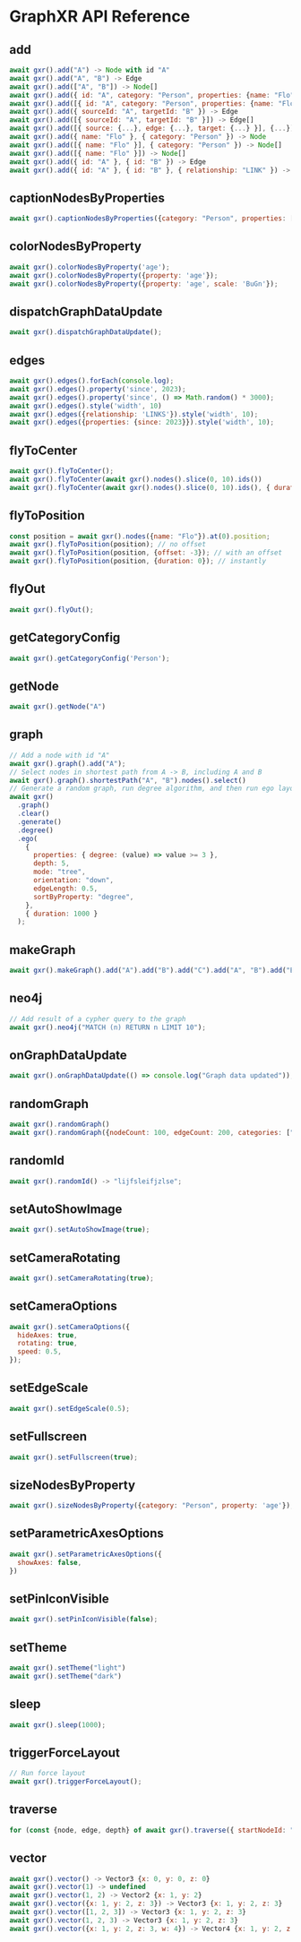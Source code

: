 # GraphXR API Reference

## add

```js
await gxr().add("A") -> Node with id "A"
await gxr().add("A", "B") -> Edge
await gxr().add(["A", "B"]) -> Node[]
await gxr().add({ id: "A", category: "Person", properties: {name: "Flo"} }) -> Node
await gxr().add([{ id: "A", category: "Person", properties: {name: "Flo"} }]) -> Node[]
await gxr().add({ sourceId: "A", targetId: "B" }) -> Edge
await gxr().add([{ sourceId: "A", targetId: "B" }]) -> Edge[]
await gxr().add([{ source: {...}, edge: {...}, target: {...} }], {...}) -> Edge[] // mergeRelationships
await gxr().add({ name: "Flo" }, { category: "Person" }) -> Node
await gxr().add([{ name: "Flo" }], { category: "Person" }) -> Node[]
await gxr().add([{ name: "Flo" }]) -> Node[]
await gxr().add({ id: "A" }, { id: "B" }) -> Edge
await gxr().add({ id: "A" }, { id: "B" }, { relationship: "LINK" }) -> Edge with relationship "LINK"
```

## captionNodesByProperties

```js
await gxr().captionNodesByProperties({category: "Person", properties: ["name", "age"]});
```

## colorNodesByProperty

```js
await gxr().colorNodesByProperty('age');
await gxr().colorNodesByProperty({property: 'age'});
await gxr().colorNodesByProperty({property: 'age', scale: 'BuGn'});
```

## dispatchGraphDataUpdate

```js
await gxr().dispatchGraphDataUpdate();
```

## edges

```js
await gxr().edges().forEach(console.log);
await gxr().edges().property('since', 2023);
await gxr().edges().property('since', () => Math.random() * 3000);
await gxr().edges().style('width', 10)
await gxr().edges({relationship: 'LINKS'}).style('width', 10);
await gxr().edges({properties: {since: 2023}}).style('width', 10);
```

## flyToCenter

```js
await gxr().flyToCenter();
await gxr().flyToCenter(await gxr().nodes().slice(0, 10).ids())
await gxr().flyToCenter(await gxr().nodes().slice(0, 10).ids(), { duration: 0, offset: -3 }));
```

## flyToPosition

```js
const position = await gxr().nodes({name: "Flo"}).at(0).position;
await gxr().flyToPosition(position); // no offset
await gxr().flyToPosition(position, {offset: -3}); // with an offset
await gxr().flyToPosition(position, {duration: 0}); // instantly
```

## flyOut

```js
await gxr().flyOut();
```

## getCategoryConfig

```js
await gxr().getCategoryConfig('Person');
```

## getNode

```js
await gxr().getNode("A")
```

## graph

```js
// Add a node with id "A"
await gxr().graph().add("A");
// Select nodes in shortest path from A -> B, including A and B
await gxr().graph().shortestPath("A", "B").nodes().select()
// Generate a random graph, run degree algorithm, and then run ego layout for a duration of 1 second.
await gxr()
  .graph()
  .clear()
  .generate()
  .degree()
  .ego(
    {
      properties: { degree: (value) => value >= 3 },
      depth: 5,
      mode: "tree",
      orientation: "down",
      edgeLength: 0.5,
      sortByProperty: "degree",
    },
    { duration: 1000 }
  );
```

## makeGraph

```js
await gxr().makeGraph().add("A").add("B").add("C").add("A", "B").add("B", "C").add("C", "A");
```

## neo4j

```js
// Add result of a cypher query to the graph
await gxr().neo4j("MATCH (n) RETURN n LIMIT 10");
```

## onGraphDataUpdate

```js
await gxr().onGraphDataUpdate(() => console.log("Graph data updated"));
```

## randomGraph

```js
await gxr().randomGraph()
await gxr().randomGraph({nodeCount: 100, edgeCount: 200, categories: ["Person", "Company"], relationships: ["WORKS_FOR", "KNOWS"]});
```

## randomId

```js
await gxr().randomId() -> "lijfsleifjzlse";
```

## setAutoShowImage

```js
await gxr().setAutoShowImage(true);
```

## setCameraRotating

```js
await gxr().setCameraRotating(true);
```

## setCameraOptions

```js
await gxr().setCameraOptions({
  hideAxes: true,
  rotating: true,
  speed: 0.5,
});
```

## setEdgeScale

```js
await gxr().setEdgeScale(0.5);
```

## setFullscreen

```js
await gxr().setFullscreen(true);
```

## sizeNodesByProperty

```js
await gxr().sizeNodesByProperty({category: "Person", property: 'age'});
```

## setParametricAxesOptions

```js
await gxr().setParametricAxesOptions({
  showAxes: false,  
})
```

## setPinIconVisible

```js
await gxr().setPinIconVisible(false);
```

## setTheme

```js
await gxr().setTheme("light")
await gxr().setTheme("dark")
```

## sleep

```js
await gxr().sleep(1000);
```

## triggerForceLayout

```js
// Run force layout
await gxr().triggerForceLayout();
```

## traverse

```js
for (const {node, edge, depth} of await gxr().traverse({ startNodeId: "A", depth: 3 }})) { ... }
```

## vector

```js
await gxr().vector() -> Vector3 {x: 0, y: 0, z: 0}
await gxr().vector(1) -> undefined
await gxr().vector(1, 2) -> Vector2 {x: 1, y: 2}
await gxr().vector({x: 1, y: 2, z: 3}) -> Vector3 {x: 1, y: 2, z: 3}
await gxr().vector([1, 2, 3]) -> Vector3 {x: 1, y: 2, z: 3}
await gxr().vector(1, 2, 3) -> Vector3 {x: 1, y: 2, z: 3}
await gxr().vector({x: 1, y: 2, z: 3, w: 4}) -> Vector4 {x: 1, y: 2, z: 3, w: 4}
```

